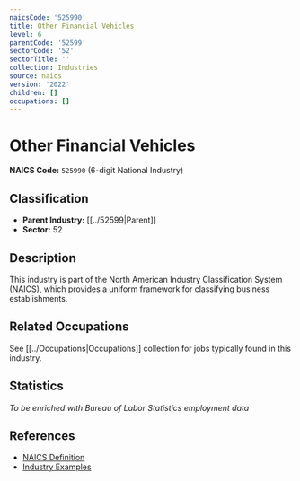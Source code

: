 ```yaml
---
naicsCode: '525990'
title: Other Financial Vehicles
level: 6
parentCode: '52599'
sectorCode: '52'
sectorTitle: ''
collection: Industries
source: naics
version: '2022'
children: []
occupations: []
---
```

# Other Financial Vehicles

**NAICS Code:** `525990` (6-digit National Industry)

## Classification

- **Parent Industry:** [[../52599|Parent]]
- **Sector:** 52

## Description

This industry is part of the North American Industry Classification System (NAICS), which provides a uniform framework for classifying business establishments.

## Related Occupations

See [[../Occupations|Occupations]] collection for jobs typically found in this industry.

## Statistics

*To be enriched with Bureau of Labor Statistics employment data*

## References

- [NAICS Definition](https://www.census.gov/naics/)
- [Industry Examples](https://www.census.gov/naics/2022NAICS/)
